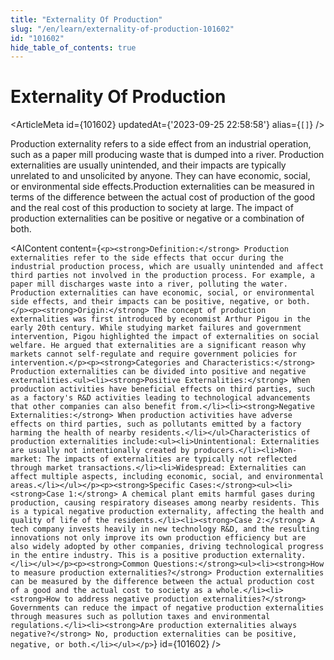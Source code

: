 ```yaml
---
title: "Externality Of Production"
slug: "/en/learn/externality-of-production-101602"
id: "101602"
hide_table_of_contents: true
---
```



# Externality Of Production

<ArticleMeta id={101602} updatedAt={'2023-09-25 22:58:58'} alias={`[]`} />
<div className='border-solid border-b border-t-0 my-4 border-[var(--ifm-color-gray-300)]' />

Production externality refers to a side effect from an industrial operation, such as a paper mill producing waste that is dumped into a river. Production externalities are usually unintended, and their impacts are typically unrelated to and unsolicited by anyone. They can have economic, social, or environmental side effects.Production externalities can be measured in terms of the difference between the actual cost of production of the good and the real cost of this production to society at large. The impact of production externalities can be positive or negative or a combination of both.

<AIContent content={`<p><strong>Definition:</strong> Production externalities refer to the side effects that occur during the industrial production process, which are usually unintended and affect third parties not involved in the production process. For example, a paper mill discharges waste into a river, polluting the water. Production externalities can have economic, social, or environmental side effects, and their impacts can be positive, negative, or both.</p><p><strong>Origin:</strong> The concept of production externalities was first introduced by economist Arthur Pigou in the early 20th century. While studying market failures and government intervention, Pigou highlighted the impact of externalities on social welfare. He argued that externalities are a significant reason why markets cannot self-regulate and require government policies for intervention.</p><p><strong>Categories and Characteristics:</strong> Production externalities can be divided into positive and negative externalities.<ul><li><strong>Positive Externalities:</strong> When production activities have beneficial effects on third parties, such as a factory's R&D activities leading to technological advancements that other companies can also benefit from.</li><li><strong>Negative Externalities:</strong> When production activities have adverse effects on third parties, such as pollutants emitted by a factory harming the health of nearby residents.</li></ul>Characteristics of production externalities include:<ul><li>Unintentional: Externalities are usually not intentionally created by producers.</li><li>Non-market: The impacts of externalities are typically not reflected through market transactions.</li><li>Widespread: Externalities can affect multiple aspects, including economic, social, and environmental areas.</li></ul></p><p><strong>Specific Cases:</strong><ul><li><strong>Case 1:</strong> A chemical plant emits harmful gases during production, causing respiratory diseases among nearby residents. This is a typical negative production externality, affecting the health and quality of life of the residents.</li><li><strong>Case 2:</strong> A tech company invests heavily in new technology R&D, and the resulting innovations not only improve its own production efficiency but are also widely adopted by other companies, driving technological progress in the entire industry. This is a positive production externality.</li></ul></p><p><strong>Common Questions:</strong><ul><li><strong>How to measure production externalities?</strong> Production externalities can be measured by the difference between the actual production cost of a good and the actual cost to society as a whole.</li><li><strong>How to address negative production externalities?</strong> Governments can reduce the impact of negative production externalities through measures such as pollution taxes and environmental regulations.</li><li><strong>Are production externalities always negative?</strong> No, production externalities can be positive, negative, or both.</li></ul></p>`} id={101602} />

